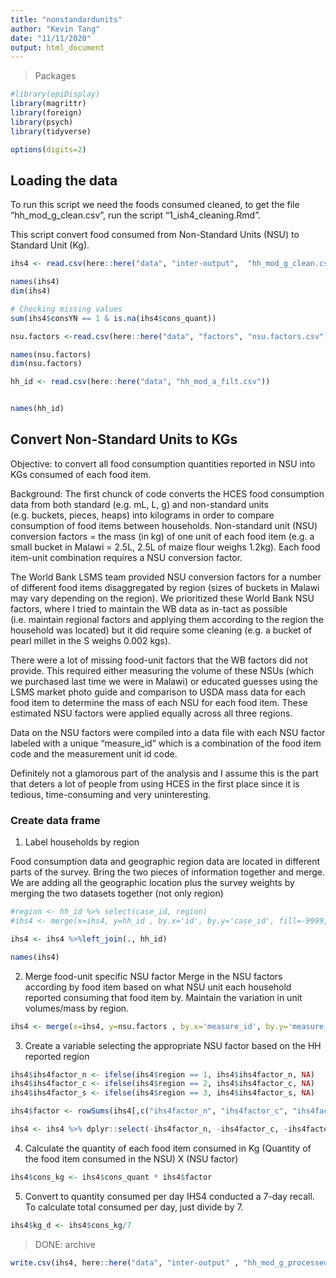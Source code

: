 ```yaml
---
title: "nonstandardunits"
author: "Kevin Tang"
date: "11/11/2020"
output: html_document
---
```


> Packages

```r

#library(epiDisplay)
library(magrittr)
library(foreign)
library(psych)
library(tidyverse)

options(digits=2)

```

## Loading the data

To run this script we need the foods consumed cleaned, to get the file "hh_mod_g_clean.csv", run the script "1_ish4_cleaning.Rmd". 

This script convert food consumed from Non-Standard Units (NSU) to Standard Unit (Kg). 


```r

ihs4 <- read.csv(here::here("data", "inter-output",  "hh_mod_g_clean.csv"))

names(ihs4)
dim(ihs4)

# Checking missing values
sum(ihs4$consYN == 1 & is.na(ihs4$cons_quant))

nsu.factors <-read.csv(here::here("data", "factors", "nsu.factors.csv"),  fileEncoding="UTF-8-BOM")

names(nsu.factors)
dim(nsu.factors)

hh_id <- read.csv(here::here("data", "hh_mod_a_filt.csv"))


names(hh_id)

```


## Convert Non-Standard Units to KGs

Objective: to convert all food consumption quantities reported in NSU into KGs consumed of each food item. 

Background: The first chunck of code converts the HCES food consumption data from both standard (e.g. mL, L, g) and non-standard units (e.g. buckets, pieces, heaps) into kilograms in order to compare consumption of food items between households.  Non-standard unit (NSU) conversion factors = the mass (in kg) of one unit of each food item (e.g. a small bucket in Malawi = 2.5L, 2.5L of maize flour weighs 1.2kg). Each food item-unit combination requires a NSU conversion factor.

The World Bank LSMS team provided NSU conversion factors for a number of different food items disaggregated by region (sizes of buckets in Malawi may vary depending on the region). We prioritized these World Bank NSU factors, where I tried to maintain the WB data as in-tact as possible (i.e. maintain regional factors and applying them according to the region the household was located) but it did require some cleaning (e.g. a bucket of pearl millet in the S weighs 0.002 kgs). 

There were a lot of missing food-unit factors that the WB factors did not provide. This required either measuring the volume of these NSUs (which we purchased last time we were in Malawi) or educated guesses using the LSMS market photo guide and comparison to USDA mass data for each food item to determine the mass of each NSU for each food item. These estimated NSU factors were applied equally across all three regions. 

Data on the NSU factors were compiled into a data file with each NSU factor labeled with a unique "measure_id" which is a combination of the food item code and the measurement unit id code. 

Definitely not a glamorous part of the analysis and I assume this is the part that deters a lot of people from using HCES in the first place since it is tedious, time-consuming and very uninteresting.  


### Create  data frame

1. Label households by region 

  Food consumption data and geographic region data are located in different parts of the survey. Bring the two pieces of information together and merge. We are adding all the geographic location plus the survey weights by merging the two datasets together (not only region)

```r
#region <- hh_id %>% select(case_id, region)
#ihs4 <- merge(x=ihs4, y=hh_id , by.x='id', by.y='case_id', fill=-9999, #all.x = TRUE) %>% arrange(item_code) %>% arrange(HHID)

ihs4 <- ihs4 %>%left_join(., hh_id)

names(ihs4)

```

2. Merge food-unit specific NSU factor 
  Merge in the NSU factors according by food item based on what NSU unit each household reported consuming that food item by. Maintain the variation in unit volumes/mass by region.

```r
ihs4 <- merge(x=ihs4, y=nsu.factors , by.x='measure_id', by.y='measure_id', fill=-9999, all.x = TRUE) %>% arrange(item_code) %>% arrange(case_id)

```

3. Create a variable selecting the appropriate NSU factor based on the HH reported region

```r
ihs4$ihs4factor_n <- ifelse(ihs4$region == 1, ihs4$ihs4factor_n, NA)
ihs4$ihs4factor_c <- ifelse(ihs4$region == 2, ihs4$ihs4factor_c, NA)
ihs4$ihs4factor_s <- ifelse(ihs4$region == 3, ihs4$ihs4factor_s, NA)

ihs4$factor <- rowSums(ihs4[,c("ihs4factor_n", "ihs4factor_c", "ihs4factor_s")], na.rm=TRUE)

ihs4 <- ihs4 %>% dplyr::select(-ihs4factor_n, -ihs4factor_c, -ihs4factor_s)

```

4. Calculate the quantity of each food item consumed in Kg
  (Quantity of the food item consumed in the NSU) X (NSU factor)
  
```r

ihs4$cons_kg <- ihs4$cons_quant * ihs4$factor

```

5. Convert to quantity consumed per day
  IHS4 conducted a 7-day recall. To calculate total consumed per day, just divide by 7. 
```r
ihs4$kg_d <- ihs4$cons_kg/7
```

> DONE: archive

```r
write.csv(ihs4, here::here("data", "inter-output" , "hh_mod_g_processed.csv"), row.names = FALSE)

```

